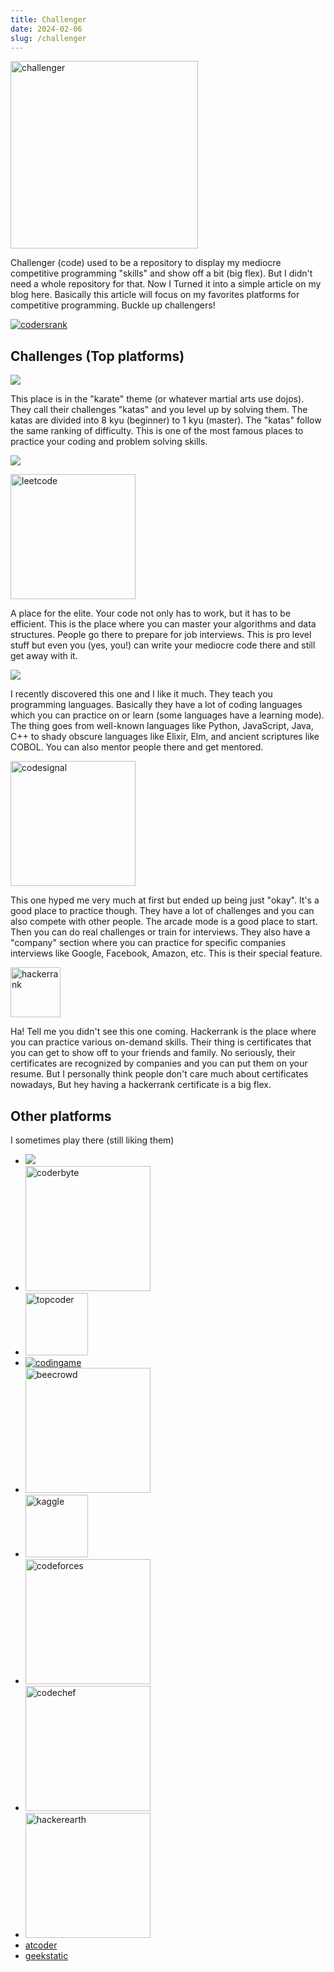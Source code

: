 ```yaml
---
title: Challenger
date: 2024-02-06
slug: /challenger
---
```


<img src="/images/challenger.jpg" alt="challenger" width="300"/>

Challenger (code) used to be a repository to display my mediocre competitive programming "skills" and show off a bit (big flex).
But I didn't need a whole repository for that. Now I Turned it into a simple article on my blog here.
Basically this article will focus on my favorites platforms for competitive programming. Buckle up challengers!

<a href="https://profile.codersrank.io/user/nair0lf32/">
<img src="https://cr-ss-service.azurewebsites.net/api/ScreenShot?widget=summary&username=nair0lf32&width=10&branding=false&badges=0&style=--header-bg-color:%23000" alt="codersrank"/>
</a>


## Challenges (Top platforms)

[![](https://www.codewars.com/users/nair0lf32/badges/large)](https://www.codewars.com/users/nair0lf32)

This place is in the "karate" theme (or whatever martial arts use dojos). They call their challenges "katas"
and you level up by solving them. The katas are divided into 8 kyu (beginner) to 1 kyu (master).
The "katas" follow the same ranking of difficulty. This is one of the most famous places to practice your
coding and problem solving skills.

[![](https://leetcode.com/nairolf32/)](https://leetcode.com/nairolf32/)


<a href="https://leetcode.com/nairolf32/"> <img src="https://assets.leetcode.com/static_assets/public/webpack_bundles/images/logo-dark.e99485d9b.svg" alt="leetcode" width="200"/> </a>

A place for the elite. Your code not only has to work, but it has to be efficient.
This is the place where you can master your algorithms and data structures.
People go there to prepare for job interviews. This is pro level stuff but even you (yes, you!)
can write your mediocre code there and still get away with it.


[![](https://assets.exercism.org/assets/icons/exercism-with-logo-black-12752bd7fcf6862ba8ad7a2b75e21a9b2409d7fd.svg
)](https://exercism.org/)

I recently discovered this one and I like it much. They teach you programming languages.
Basically they have a lot of coding languages which you can practice on or learn (some languages have
a learning mode). The thing goes from well-known languages like Python, JavaScript, Java, C++ to shady
obscure languages like Elixir, Elm, and ancient scriptures like COBOL. You can also mentor people there
and get mentored.


<a href="https://app.codesignal.com/profile/nairolf32/overview"> <img src="https://app.codesignal.com/img/logos/logo_white.svg" alt="codesignal" width="200"/> </a>

This one hyped me very much at first but ended up being just "okay".
It's a good place to practice though. They have a lot of challenges and you can also
compete with other people. The arcade mode is a good place to start. Then you can do real challenges
or train for interviews. They also have a "company" section where you can practice for specific companies
interviews like Google, Facebook, Amazon, etc. This is their special feature.

<a href="https://www.hackerrank.com/nair0lf32"> <img src="https://hrcdn.net/fcore/assets/work/header/hackerrank_logo-21e2867566.svg" alt="hackerrank" width="80"/> </a>

Ha! Tell me you didn't see this one coming. Hackerrank is the place where you can practice various on-demand
skills. Their thing is certificates that you can get to show off to your friends and family. No seriously,
their certificates are recognized by companies and you can put them on your resume. But I personally think
people don't care much about certificates nowadays, But hey having a hackerrank certificate is a big flex.



## Other platforms

I sometimes play there (still liking them)

- [![](https://projecteuler.net/profile/nairolf32.png)](https://projecteuler.net/)
- <a href="https://coderbyte.com/profile/nairolf32"> <img src="https://coderbytestaticimages.s3.amazonaws.com/consumer-v2/nav/coderbyte_logo_digital_multi_light.png" alt="coderbyte" width="200"/> </a>
- <a href="https://www.topcoder.com/members/nairolf32"> <img src="https://uni-nav.topcoder.com/v1/assets/logo.min.svg" alt="topcoder" width="100"/> </a>
- <a href="https://www.codingame.com/profile/2a8066199551bbb0ab8497876d1381cc2842444"> <img src="https://www.codingame.com/blog/wp-content/uploads/2016/11/logo_codingame_hud.png" alt="codingame"/> </a>
- <a href="https://www.beecrowd.com.br/judge/en/profile/776503"> <img src="https://beecrowd.io/wp-content/uploads/2021/08/beecrowd__roxoHorClean-small-PNG-1.png" alt="beecrowd" width="200"/> </a>
- <a href="https://www.kaggle.com/florianedemessi"> <img src="https://www.kaggle.com/static/images/site-logo.svg" alt="kaggle" width="100" /> </a>
- <a href="https://codeforces.com/profile/nairolf32"> <img src="https://codeforces.org/s/22580/images/codeforces-sponsored-by-ton.png" alt="codeforces" width="200"/> </a>
- <a href="https://www.codechef.com/users/nairolf32/"> <img src="https://cdn.codechef.com/images/cc-logo.svg" alt="codechef" width="200"/> </a>
- <a href="https://www.hackerearth.com/@florianedem"> <img src="https://blog-c7ff.kxcdn.com/blog/wp-content/uploads/2022/01/he-logo.svg" alt="hackerearth" width="200"/> </a>
- [atcoder](https://atcoder.jp/users/nairolf32)
- [geekstatic](https://app.geektastic.com/dashboard)
